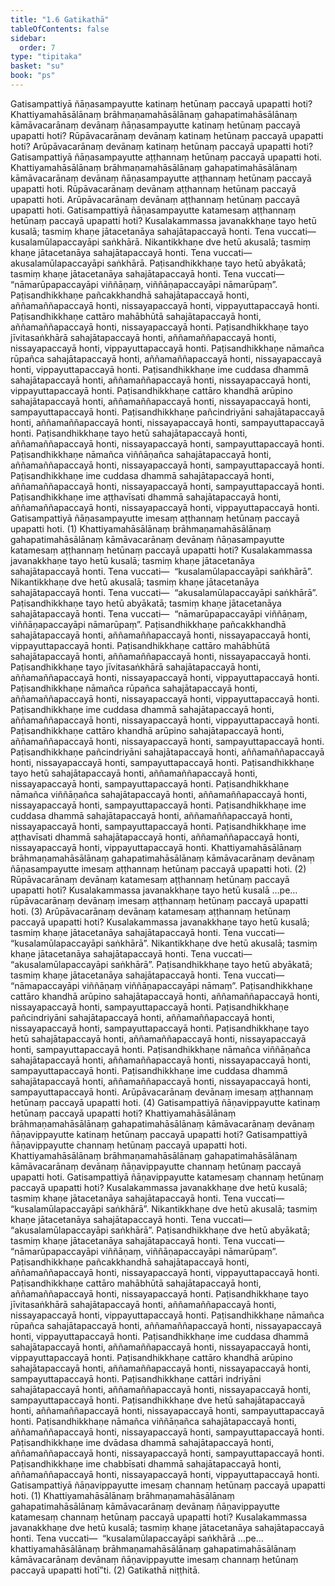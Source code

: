 ```yaml
---
title: "1.6 Gatikathā"
tableOfContents: false
sidebar:
  order: 7
type: "tipitaka"
basket: "su"
book: "ps"
---
```



<DynamicBreadcrumb />

<Division number="231" book="ps" bookNo="26" page="266">

<Paragraph number="1258" book="ps">
Gatisampattiyā ñāṇasampayutte katinaṃ hetūnaṃ paccayā upapatti hoti? Khattiyamahāsālānaṃ brāhmaṇamahāsālānaṃ gahapatimahāsālānaṃ kāmāvacarānaṃ devānaṃ ñāṇasampayutte katinaṃ hetūnaṃ paccayā upapatti hoti? Rūpāvacarānaṃ devānaṃ katinaṃ hetūnaṃ paccayā upapatti hoti? Arūpāvacarānaṃ devānaṃ katinaṃ hetūnaṃ paccayā upapatti hoti?
</Paragraph>

<Paragraph number="1259" book="ps">
Gatisampattiyā ñāṇasampayutte aṭṭhannaṃ hetūnaṃ paccayā upapatti hoti. Khattiyamahāsālānaṃ brāhmaṇamahāsālānaṃ gahapatimahāsālānaṃ kāmāvacarānaṃ devānaṃ ñāṇasampayutte aṭṭhannaṃ hetūnaṃ paccayā upapatti hoti. Rūpāvacarānaṃ devānaṃ aṭṭhannaṃ hetūnaṃ paccayā upapatti hoti. Arūpāvacarānaṃ devānaṃ aṭṭhannaṃ hetūnaṃ paccayā upapatti hoti.
</Paragraph>

</Division>
<Division number="232" book="ps" bookNo="26" page="266">

<Paragraph number="1260" book="ps">
Gatisampattiyā ñāṇasampayutte katamesaṃ aṭṭhannaṃ hetūnaṃ paccayā upapatti hoti? Kusalakammassa javanakkhaṇe tayo hetū kusalā; tasmiṃ khaṇe jātacetanāya sahajātapaccayā honti. Tena vuccati—  kusalamūlapaccayāpi saṅkhārā. Nikantikkhaṇe dve hetū akusalā; tasmiṃ khaṇe jātacetanāya sahajātapaccayā honti. Tena vuccati—  akusalamūlapaccayāpi saṅkhārā. Paṭisandhikkhaṇe tayo hetū abyākatā; tasmiṃ khaṇe jātacetanāya sahajātapaccayā honti. Tena vuccati—  “nāmarūpapaccayāpi viññāṇaṃ, viññāṇapaccayāpi nāmarūpaṃ”.
</Paragraph>

<Paragraph number="1261" book="ps">
Paṭisandhikkhaṇe pañcakkhandhā sahajātapaccayā honti, aññamaññapaccayā honti, nissayapaccayā honti, vippayuttapaccayā honti. Paṭisandhikkhaṇe cattāro mahābhūtā sahajātapaccayā honti, aññamaññapaccayā honti, nissayapaccayā honti. Paṭisandhikkhaṇe tayo jīvitasaṅkhārā sahajātapaccayā honti, aññamaññapaccayā honti, nissayapaccayā honti, vippayuttapaccayā honti. Paṭisandhikkhaṇe nāmañca rūpañca sahajātapaccayā honti, aññamaññapaccayā honti, nissayapaccayā honti, vippayuttapaccayā honti. Paṭisandhikkhaṇe ime cuddasa dhammā sahajātapaccayā honti, aññamaññapaccayā honti, nissayapaccayā honti, vippayuttapaccayā honti. Paṭisandhikkhaṇe cattāro khandhā arūpino sahajātapaccayā honti, aññamaññapaccayā honti, nissayapaccayā honti, sampayuttapaccayā honti. Paṭisandhikkhaṇe pañcindriyāni sahajātapaccayā honti, aññamaññapaccayā honti, nissayapaccayā honti, sampayuttapaccayā honti. Paṭisandhikkhaṇe tayo hetū sahajātapaccayā honti, aññamaññapaccayā honti, nissayapaccayā honti, sampayuttapaccayā honti. Paṭisandhikkhaṇe nāmañca viññāṇañca sahajātapaccayā honti, aññamaññapaccayā honti, nissayapaccayā honti, sampayuttapaccayā honti. Paṭisandhikkhaṇe ime cuddasa dhammā sahajātapaccayā honti, aññamaññapaccayā honti, nissayapaccayā honti, sampayuttapaccayā honti. Paṭisandhikkhaṇe ime aṭṭhavīsati dhammā sahajātapaccayā honti, aññamaññapaccayā honti, nissayapaccayā honti, vippayuttapaccayā honti. Gatisampattiyā ñāṇasampayutte imesaṃ aṭṭhannaṃ hetūnaṃ paccayā upapatti hoti. (1)
</Paragraph>

<Paragraph number="1262" book="ps">
Khattiyamahāsālānaṃ brāhmaṇamahāsālānaṃ gahapatimahāsālānaṃ kāmāvacarānaṃ devānaṃ ñāṇasampayutte katamesaṃ aṭṭhannaṃ hetūnaṃ paccayā upapatti hoti? Kusalakammassa javanakkhaṇe tayo hetū kusalā; tasmiṃ khaṇe jātacetanāya sahajātapaccayā honti. Tena vuccati—  “kusalamūlapaccayāpi saṅkhārā”. Nikantikkhaṇe dve hetū akusalā; tasmiṃ khaṇe jātacetanāya sahajātapaccayā honti. Tena vuccati—  “akusalamūlapaccayāpi saṅkhārā”. Paṭisandhikkhaṇe tayo hetū abyākatā; tasmiṃ khaṇe jātacetanāya sahajātapaccayā honti. Tena vuccati—  “nāmarūpapaccayāpi viññāṇaṃ, viññāṇapaccayāpi nāmarūpaṃ”.
</Paragraph>

<Paragraph number="1263" book="ps">
Paṭisandhikkhaṇe pañcakkhandhā sahajātapaccayā honti, aññamaññapaccayā honti, nissayapaccayā honti, vippayuttapaccayā honti. Paṭisandhikkhaṇe cattāro mahābhūtā sahajātapaccayā honti, aññamaññapaccayā honti, nissayapaccayā honti. Paṭisandhikkhaṇe tayo jīvitasaṅkhārā sahajātapaccayā honti, aññamaññapaccayā honti, nissayapaccayā honti, vippayuttapaccayā honti. Paṭisandhikkhaṇe nāmañca rūpañca sahajātapaccayā honti, aññamaññapaccayā honti, nissayapaccayā honti, vippayuttapaccayā honti. Paṭisandhikkhaṇe ime cuddasa dhammā sahajātapaccayā honti, aññamaññapaccayā honti, nissayapaccayā honti, vippayuttapaccayā honti. Paṭisandhikkhaṇe cattāro khandhā arūpino sahajātapaccayā honti, aññamaññapaccayā honti, nissayapaccayā honti, sampayuttapaccayā honti. Paṭisandhikkhaṇe pañcindriyāni sahajātapaccayā honti, aññamaññapaccayā honti, nissayapaccayā honti, sampayuttapaccayā honti. Paṭisandhikkhaṇe tayo hetū sahajātapaccayā honti, aññamaññapaccayā honti, nissayapaccayā honti, sampayuttapaccayā honti. Paṭisandhikkhaṇe nāmañca viññāṇañca sahajātapaccayā honti, aññamaññapaccayā honti, nissayapaccayā honti, sampayuttapaccayā honti. Paṭisandhikkhaṇe ime cuddasa dhammā sahajātapaccayā honti, aññamaññapaccayā honti, nissayapaccayā honti, sampayuttapaccayā honti. Paṭisandhikkhaṇe ime aṭṭhavīsati dhammā sahajātapaccayā honti, aññamaññapaccayā honti, nissayapaccayā honti, vippayuttapaccayā honti. Khattiyamahāsālānaṃ brāhmaṇamahāsālānaṃ gahapatimahāsālānaṃ kāmāvacarānaṃ devānaṃ ñāṇasampayutte imesaṃ aṭṭhannaṃ hetūnaṃ paccayā upapatti hoti. (2)
</Paragraph>

<Paragraph number="1264" book="ps">
Rūpāvacarānaṃ devānaṃ katamesaṃ aṭṭhannaṃ hetūnaṃ paccayā upapatti hoti? Kusalakammassa javanakkhaṇe tayo hetū kusalā …pe…  rūpāvacarānaṃ devānaṃ imesaṃ aṭṭhannaṃ hetūnaṃ paccayā upapatti hoti. (3)
</Paragraph>

<Paragraph number="1265" book="ps">
Arūpāvacarānaṃ devānaṃ katamesaṃ aṭṭhannaṃ hetūnaṃ paccayā upapatti hoti? Kusalakammassa javanakkhaṇe tayo hetū kusalā; tasmiṃ khaṇe jātacetanāya sahajātapaccayā honti. Tena vuccati—  “kusalamūlapaccayāpi saṅkhārā”. Nikantikkhaṇe dve hetū akusalā; tasmiṃ khaṇe jātacetanāya sahajātapaccayā honti. Tena vuccati—  “akusalamūlapaccayāpi saṅkhārā”. Paṭisandhikkhaṇe tayo hetū abyākatā; tasmiṃ khaṇe jātacetanāya sahajātapaccayā honti. Tena vuccati—  “nāmapaccayāpi viññāṇaṃ viññāṇapaccayāpi nāmaṃ”.
</Paragraph>

<Paragraph number="1266" book="ps">
Paṭisandhikkhaṇe cattāro khandhā arūpino sahajātapaccayā honti, aññamaññapaccayā honti, nissayapaccayā honti, sampayuttapaccayā honti. Paṭisandhikkhaṇe pañcindriyāni sahajātapaccayā honti, aññamaññapaccayā honti, nissayapaccayā honti, sampayuttapaccayā honti. Paṭisandhikkhaṇe tayo hetū sahajātapaccayā honti, aññamaññapaccayā honti, nissayapaccayā honti, sampayuttapaccayā honti. Paṭisandhikkhaṇe nāmañca viññāṇañca sahajātapaccayā honti, aññamaññapaccayā honti, nissayapaccayā honti, sampayuttapaccayā honti. Paṭisandhikkhaṇe ime cuddasa dhammā sahajātapaccayā honti, aññamaññapaccayā honti, nissayapaccayā honti, sampayuttapaccayā honti. Arūpāvacarānaṃ devānaṃ imesaṃ aṭṭhannaṃ hetūnaṃ paccayā upapatti hoti. (4)
</Paragraph>

</Division>
<Division number="233" book="ps" bookNo="26" page="269">

<Paragraph number="1267" book="ps">
Gatisampattiyā ñāṇavippayutte katinaṃ hetūnaṃ paccayā upapatti hoti? Khattiyamahāsālānaṃ brāhmaṇamahāsālānaṃ gahapatimahāsālānaṃ kāmāvacarānaṃ devānaṃ ñāṇavippayutte katinaṃ hetūnaṃ paccayā upapatti hoti?
</Paragraph>

<Paragraph number="1268" book="ps">
Gatisampattiyā ñāṇavippayutte channaṃ hetūnaṃ paccayā upapatti hoti. Khattiyamahāsālānaṃ brāhmaṇamahāsālānaṃ gahapatimahāsālānaṃ kāmāvacarānaṃ devānaṃ ñāṇavippayutte channaṃ hetūnaṃ paccayā upapatti hoti.
</Paragraph>

<Paragraph number="1269" book="ps">
Gatisampattiyā ñāṇavippayutte katamesaṃ channaṃ hetūnaṃ paccayā upapatti hoti? Kusalakammassa javanakkhaṇe dve hetū kusalā; tasmiṃ khaṇe jātacetanāya sahajātapaccayā honti. Tena vuccati—  “kusalamūlapaccayāpi saṅkhārā”. Nikantikkhaṇe dve hetū akusalā; tasmiṃ khaṇe jātacetanāya sahajātapaccayā honti. Tena vuccati—  “akusalamūlapaccayāpi saṅkhārā”. Paṭisandhikkhaṇe dve hetū abyākatā; tasmiṃ khaṇe jātacetanāya sahajātapaccayā honti. Tena vuccati—  “nāmarūpapaccayāpi viññāṇaṃ, viññāṇapaccayāpi nāmarūpaṃ”.
</Paragraph>

<Paragraph number="1270" book="ps">
Paṭisandhikkhaṇe pañcakkhandhā sahajātapaccayā honti, aññamaññapaccayā honti, nissayapaccayā honti, vippayuttapaccayā honti. Paṭisandhikkhaṇe cattāro mahābhūtā sahajātapaccayā honti, aññamaññapaccayā honti, nissayapaccayā honti. Paṭisandhikkhaṇe tayo jīvitasaṅkhārā sahajātapaccayā honti, aññamaññapaccayā honti, nissayapaccayā honti, vippayuttapaccayā honti. Paṭisandhikkhaṇe nāmañca rūpañca sahajātapaccayā honti, aññamaññapaccayā honti, nissayapaccayā honti, vippayuttapaccayā honti. Paṭisandhikkhaṇe ime cuddasa dhammā sahajātapaccayā honti, aññamaññapaccayā honti, nissayapaccayā honti, vippayuttapaccayā honti. Paṭisandhikkhaṇe cattāro khandhā arūpino sahajātapaccayā honti, aññamaññapaccayā honti, nissayapaccayā honti, sampayuttapaccayā honti. Paṭisandhikkhaṇe cattāri indriyāni sahajātapaccayā honti, aññamaññapaccayā honti, nissayapaccayā honti, sampayuttapaccayā honti. Paṭisandhikkhaṇe dve hetū sahajātapaccayā honti, aññamaññapaccayā honti, nissayapaccayā honti, sampayuttapaccayā honti. Paṭisandhikkhaṇe nāmañca viññāṇañca sahajātapaccayā honti, aññamaññapaccayā honti, nissayapaccayā honti, sampayuttapaccayā honti. Paṭisandhikkhaṇe ime dvādasa dhammā sahajātapaccayā honti, aññamaññapaccayā honti, nissayapaccayā honti, sampayuttapaccayā honti. Paṭisandhikkhaṇe ime chabbīsati dhammā sahajātapaccayā honti, aññamaññapaccayā honti, nissayapaccayā honti, vippayuttapaccayā honti. Gatisampattiyā ñāṇavippayutte imesaṃ channaṃ hetūnaṃ paccayā upapatti hoti. (1)
</Paragraph>

<Paragraph number="1271" book="ps">
Khattiyamahāsālānaṃ brāhmaṇamahāsālānaṃ gahapatimahāsālānaṃ kāmāvacarānaṃ devānaṃ ñāṇavippayutte katamesaṃ channaṃ hetūnaṃ paccayā upapatti hoti? Kusalakammassa javanakkhaṇe dve hetū kusalā; tasmiṃ khaṇe jātacetanāya sahajātapaccayā honti. Tena vuccati—  “kusalamūlapaccayāpi saṅkhārā …pe…  khattiyamahāsālānaṃ brāhmaṇamahāsālānaṃ gahapatimahāsālānaṃ kāmāvacarānaṃ devānaṃ ñāṇavippayutte imesaṃ channaṃ hetūnaṃ paccayā upapatti hotī”ti. (2)

</Paragraph>
</Division>

<Paragraph number="1272" type="center" book="ps">
Gatikathā niṭṭhitā.
</Paragraph>